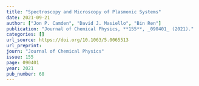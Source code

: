 ```yaml
---
title: "Spectroscopy and Microscopy of Plasmonic Systems"
date: 2021-09-21
author: ["Jon P. Camden", "David J. Masiello", "Bin Ren"]
publication: "Journal of Chemical Physics, **155**, _090401_ (2021)."
categories: []
url_source: https://doi.org/10.1063/5.0065513
url_preprint: 
journ: "Journal of Chemical Physics"
issue: 155
page: 090401
year: 2021
pub_number: 68
---
```

